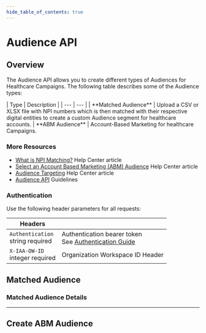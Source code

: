 ```yaml
---
hide_table_of_contents: true
---
```



# Audience API

## Overview

The Audience API allows you to create different types of Audiences for Healthcare Campaigns. The following table describes some of the Audience types:

<div class="definitionsTable">
  | Type | Description |
  | --- | --- |
  | **Matched Audience** | Upload a CSV or XLSX file with NPI numbers which is then matched with their respective digital entities to create a custom Audience segment for healthcare accounts. 
  | **ABM Audience** | Account-Based Marketing for healthcare Campaigns.
</div>

### More Resources
  * [What is NPI Matching?<ExternalLink />](https://help.iqm.com/en/articles/11535636-matched-audience-overview#h_877cf0b1a0) Help Center article
  * [Select an Account Based Marketing (ABM) Audience<ExternalLink />](https://help.iqm.com/en/collections/11693915-select-an-account-based-marketing-abm-audience) Help Center article
  * [Audience Targeting<ExternalLink />](https://help.iqm.com/en/collections/1387061-selecting-your-audiences) Help Center article
  * [Audience API](/Guidelines/Audience-API-Guidelines) Guidelines

### Authentication

Use the following header parameters for all requests:

  <div class="smallTable">

| Headers  |  |
| ----  | --- |
| `Authentication` <br /><span class="type-text">string</span> <span class="required-text">required</span> | Authentication bearer token <br />See [Authentication Guide](/Quickstart%20Guides/Authentication-Quickstart-Guide) |
| `X-IAA-OW-ID` <br /><span class="type-text">integer</span> <span class="required-text">required</span> | Organization Workspace ID Header |

</div>

## Matched Audience

### Matched Audience Details

<MatchedAudienceDetails />

---

<MatchedAudienceManagement />

<HealthcareDetails />

## Create ABM Audience 

<CreateABMAudience />
